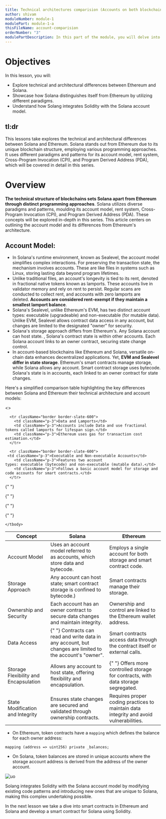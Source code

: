 ```yaml
---
title: Technical architectures comparision (Accounts on both blockchains)
author: shivam
moduleNumber: module-1
modulePart: module-1-a
thisFileName: account-comparision
orderNumber: "3"
modulePartDescription: In this part of the module, you will delve into the role of Solidity in building Solana programs. You will explore Solang, Solana accounts, and conduct a comparative analysis of Solidity for Solana versus Ethereum.
---
```


# Objectives

In this lesson, you will:

- Explore technical and architectural differences between Ethereum and Solana.
- Showcase how Solana distinguishes itself from Ethereum by utilizing different paradigms.
- Understand how Solang integrates Solidity with the Solana account model.

## tl:dr

This lessons take explores the technical and architectural differences between Solana and Ethereum. Solana stands out from Ethereum due to its unique blockchain structure, employing various programming approaches. It uses different paradigms and patterns for its account model, rent system, Cross-Program Invocation (CPI), and Program Derived Address (PDA), which will be covered in detail in this series.

# Overview

**The technical structure of blockchains sets Solana apart from Ethereum through distinct programming approaches**. Solana utilizes diverse paradigms and patterns, moulding its account model, rent system, Cross-Program Invocation (CPI), and Program Derived Address (PDA). These concepts will be explored in-depth in this series. This article centers on outlining the account model and its differences from Ethereum's architecture.

## **Account Model:**

- In Solana's runtime environment, known as Sealevel, the account model simplifies complex interactions. For preserving the transaction state, the mechanism involves accounts. These are like files in systems such as Linux, storing lasting data beyond program lifetimes.
- Unlike traditional files, an account's longevity is tied to its rent, denoted in fractional native tokens known as lamports. These accounts live in validator memory and rely on rent to persist. Regular scans are conducted to collect rent, and accounts with zero lamports are deleted. **Accounts are considered rent-exempt if they maintain a smallest lamport balance**.
- Solana's Sealevel, unlike Ethereum's EVM, has two distinct account types: executable (upgradeable) and non-executable (for mutable data). Unlike EVM, Sealevel allows contract data access in any account, but changes are limited to the designated "owner" for security.
- Solana's storage approach differs from Ethereum's. Any Solana account can host state. , Solana's contract state is within other accounts. Each Solana account links to an owner contract, securing state change control.
- In account-based blockchains like Ethereum and Solana, versatile on-chain data enhances decentralized applications. Yet, **EVM and Sealevel differ in state storage**. Ethereum's smart contracts manage storage, while Solana allows any account. Smart contract storage uses bytecode. Solana's state is in accounts, each linked to an owner contract for state changes.

Here's a simplified comparison table highlighting the key differences between Solana and Ethereum their technical architecture and account models:

<>
<table>
    <thead>
      <tr>
        <th className='border border-slate-600 text-center'>Concept</th>
        <th className='border border-slate-600 text-center'>Solana</th>
        <th className='border border-slate-600 text-center'>Ethereum</th>
      </tr>
    </thead>
    <tbody className="border border-slate-600 text-left">
      <tr className="border border-slate-600">
        <td className="p-3">Account Model</td>
        <td className="p-3">Uses an account model referred to as accounts, which store data and bytecode.</td>
        <td className="p-3">Employs a single account for both storage and smart contract code.</td>
      </tr>

      <tr className="border border-slate-600">
        <td className="p-3">Data and Lamports</td>
        <td className="p-3">Accounts include Data and use fractional tokens called lamports for lifespan sign.</td>
        <td className="p-3">Ethereum uses gas for transaction cost estimation.</td>
      </tr>

      <tr className="border border-slate-600">
     <td className="p-3">Executable and Non-executable Accounts</td>
        <td className="p-3">Features two account types: executable (bytecode) and non-executable (mutable data).</td>
        <td className="p-3">Follows a basic account model for storage and code accounts for smart contracts.</td>
      </tr>

{" "}
<tr className="border border-slate-600">
  <td className="p-3">Storage Approach </td>
  <td className="p-3">
    Any account can host state; smart contract storage is confined to bytecode.)
  </td>
  <td className="p-3">Smart contracts manage their storage.</td>
</tr>

 <tr className="border border-slate-600"r>
     <td className="p-3">Ownership and Security</td>
        <td className="p-3">Each account has an owner contract to secure data changes and maintain integrity.</td>
        <td className="p-3">Ownership and control are linked to the Ethereum wallet address. </td>
      </tr>

{" "}
<tr className="border border-slate-600">
  <td className="p-3">Data Access</td>
  <td className="p-3">
    {" "}
    Contracts can read and write data in any account, but changes are limited to
    the account's "owner".
  </td>
  <td className="p-3">
    Smart contracts access data through the contract itself or external calls.
  </td>
</tr>

{" "}
<tr className="border border-slate-600">
  <td className="p-3">Storage Flexibility and Encapsulation</td>
  <td className="p-3">
    Allows any account to host state, offering flexibility and encapsulation.
  </td>
  <td className="p-3">
    {" "}
    Offers more controlled storage for contracts, with data storage segregated.
  </td>
</tr>

{" "}
<tr className="border border-slate-600">
  <td className="p-3">State Modification and Integrity </td>
  <td className="p-3">
    Ensures state changes are secured and validated through ownership contracts.
  </td>
  <td className="p-3">
    Requires proper coding practices to maintain data integrity and avoid
    vulnerabilities.
  </td>
</tr>

    </tbody>

  </table>
  </>

- On Ethereum, token contracts have a `mapping` which defines the balance for each owner address:

```
mapping (address => uint256) private _balances;

```

- On Solana, token balances are stored in unique accounts where the storage account address is derived from the address of the owner account.

![uo](https://res.cloudinary.com/practicaldev/image/fetch/s---VrOf4kR--/c_limit%2Cf_auto%2Cfl_progressive%2Cq_auto%2Cw_800/https://dev-to-uploads.s3.amazonaws.com/uploads/articles/gm32bz33sxfb2m1er2dq.jpeg)

Solang integrates Solidity with the Solana account model by modifying existing code patterns and introducing new ones that are unique to Solana, making this complex undertaking possible.

In the next lesson we take a dive into smart contracts in Ethereum and Solana and develop a smart contract for Solana using Solidity.
